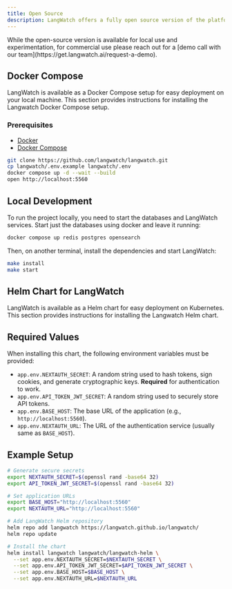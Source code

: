 ```yaml
---
title: Open Source
description: LangWatch offers a fully open source version of the platform
---
```


<Note>
While the open-source version is available for local use and experimentation, for commercial use please reach out for a [demo call with our team](https://get.langwatch.ai/request-a-demo).
</Note>


## Docker Compose

LangWatch is available as a Docker Compose setup for easy deployment on your local machine. This section provides instructions for installing the Langwatch Docker Compose setup.

### Prerequisites

- [Docker](https://docs.docker.com/get-docker/)
- [Docker Compose](https://docs.docker.com/compose/install/)

```bash
git clone https://github.com/langwatch/langwatch.git
cp langwatch/.env.example langwatch/.env
docker compose up -d --wait --build
open http://localhost:5560
```

## Local Development

To run the project locally, you need to start the databases and LangWatch services.
Start just the databases using docker and leave it running:

```bash
docker compose up redis postgres opensearch
```
Then, on another terminal, install the dependencies and start LangWatch:

```bash
make install
make start
```

## Helm Chart for LangWatch

LangWatch is available as a Helm chart for easy deployment on Kubernetes. This section provides instructions for installing the Langwatch Helm chart.

## Required Values

When installing this chart, the following environment variables must be provided:

- `app.env.NEXTAUTH_SECRET`: A random string used to hash tokens, sign cookies, and generate cryptographic keys. **Required** for authentication to work.
- `app.env.API_TOKEN_JWT_SECRET`: A random string used to securely store API tokens.
- `app.env.BASE_HOST`: The base URL of the application (e.g., `http://localhost:5560`).
- `app.env.NEXTAUTH_URL`: The URL of the authentication service (usually same as `BASE_HOST`).

## Example Setup

```bash
# Generate secure secrets
export NEXTAUTH_SECRET=$(openssl rand -base64 32)
export API_TOKEN_JWT_SECRET=$(openssl rand -base64 32)

# Set application URLs
export BASE_HOST="http://localhost:5560"
export NEXTAUTH_URL="http://localhost:5560"

# Add LangWatch Helm repository
helm repo add langwatch https://langwatch.github.io/langwatch/
helm repo update

# Install the chart
helm install langwatch langwatch/langwatch-helm \
  --set app.env.NEXTAUTH_SECRET=$NEXTAUTH_SECRET \
  --set app.env.API_TOKEN_JWT_SECRET=$API_TOKEN_JWT_SECRET \
  --set app.env.BASE_HOST=$BASE_HOST \
  --set app.env.NEXTAUTH_URL=$NEXTAUTH_URL
```
